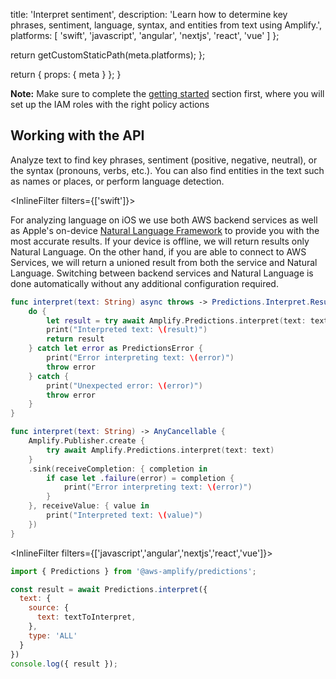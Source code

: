 
  title: 'Interpret sentiment',
  description: 'Learn how to determine key phrases, sentiment, language, syntax, and entities from text using Amplify.',
  platforms: [
    'swift',
    'javascript',
    'angular',
    'nextjs',
    'react',
    'vue'
  ]
};

  return getCustomStaticPath(meta.platforms);
};

  return {
    props: {
      meta
    }
  };
}

<Callout informational>

**Note:** Make sure to complete the [getting started](../set-up-predictions) section first, where you will set up the IAM roles with the right policy actions

</Callout>

## Working with the API

Analyze text to find key phrases, sentiment (positive, negative, neutral), or the syntax (pronouns, verbs, etc.). You can also find entities in the text such as names or places, or perform language detection.

<InlineFilter filters={['swift']}>

For analyzing language on iOS we use both AWS backend services as well as Apple's on-device [Natural Language Framework](https://developer.apple.com/documentation/naturallanguage) to provide you with the most accurate results.  If your device is offline, we will return results only Natural Language.  On the other hand, if you are able to connect to AWS Services, we will return a unioned result from both the service and Natural Language.  Switching between backend services and Natural Language is done automatically without any additional configuration required.

<BlockSwitcher>

<Block name="Async/Await">

```swift
func interpret(text: String) async throws -> Predictions.Interpret.Result {
    do {
        let result = try await Amplify.Predictions.interpret(text: text)
        print("Interpreted text: \(result)")
        return result
    } catch let error as PredictionsError {
        print("Error interpreting text: \(error)")
        throw error
    } catch {
        print("Unexpected error: \(error)")
        throw error
    }
}
```

</Block>

<Block name="Combine">

```swift
func interpret(text: String) -> AnyCancellable {
    Amplify.Publisher.create {
        try await Amplify.Predictions.interpret(text: text)
    }
    .sink(receiveCompletion: { completion in
        if case let .failure(error) = completion {
            print("Error interpreting text: \(error)")
        }
    }, receiveValue: { value in
        print("Interpreted text: \(value)")
    })
}
```

</Block>

</BlockSwitcher>


</InlineFilter>

<InlineFilter filters={['javascript','angular','nextjs','react','vue']}>


```js
import { Predictions } from '@aws-amplify/predictions';

const result = await Predictions.interpret({
  text: {
    source: {
      text: textToInterpret,
    },
    type: 'ALL'
  }
})
console.log({ result });
```
</InlineFilter>

